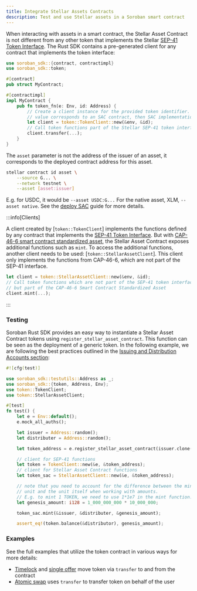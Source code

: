 ```yaml
---
title: Integrate Stellar Assets Contracts
description: Test and use Stellar assets in a Soroban smart contract
---
```


When interacting with assets in a smart contract, the Stellar Asset Contract is not different from any other token that implements the Stellar [SEP-41 Token Interface]. The Rust SDK contains a pre-generated client for any contract that implements the token interface:

```rust
use soroban_sdk::{contract, contractimpl}
use soroban_sdk::token;

#[contract]
pub struct MyContract;

#[contractimpl]
impl MyContract {
    pub fn token_fn(e: Env, id: Address) {
        // Create a client instance for the provided token identifier. If the id
        // value corresponds to an SAC contract, then SAC implementation is used.
        let client = token::TokenClient::new(&env, &id);
        // Call token functions part of the Stellar SEP-41 token interface
        client.transfer(...);
    }
}
```

The `asset` parameter is not the address of the issuer of an asset, it corresponds to the deployed contract address for this asset.

```bash
stellar contract id asset \
    --source G... \
    --network testnet \
    --asset [asset:issuer]
```

E.g. for USDC, it would be `--asset USDC:G...` For the native asset, XLM, `--asset native`. See the [deploy SAC] guide for more details.

[deploy SAC]: ../cli/deploy-stellar-asset-contract.mdx

:::info[Clients]

A client created by [`token::TokenClient`] implements the functions defined by any contract that implements the [SEP-41 Token Interface]. But with [CAP-46-6 smart contract standardized asset], the Stellar Asset Contract exposes additional functions such as `mint`. To access the additional functions, another client needs to be used: [`token::StellarAssetClient`]. This client only implements the functions from CAP-46-6, which are not part of the SEP-41 interface.

```rust
let client = token::StellarAssetClient::new(&env, &id);
// Call token functions which are not part of the SEP-41 token interface
// but part of the CAP-46-6 Smart Contract Standardized Asset
client.mint(...);
```

:::

### Testing

Soroban Rust SDK provides an easy way to instantiate a Stellar Asset Contract tokens using `register_stellar_asset_contract`. This function can be seen as the deployment of a generic token. In the following example, we are following the best practices outlined in the [Issuing and Distribution Accounts section](../../../tokens/control-asset-access.mdx#issuing-and-distribution-accounts):

```rust
#![cfg(test)]

use soroban_sdk::testutils::Address as _;
use soroban_sdk::{token, Address, Env};
use token::TokenClient;
use token::StellarAssetClient;

#[test]
fn test() {
    let e = Env::default();
    e.mock_all_auths();

    let issuer = Address::random();
    let distributer = Address::random();

    let token_address = e.register_stellar_asset_contract(issuer.clone());

    // client for SEP-41 functions
    let token = TokenClient::new(&e, &token_address);
    // client for Stellar Asset Contract functions
    let token_sac = StellarAssetClient::new(&e, &token_address);

    // note that you need to account for the difference between the minimal
    // unit and the unit itself when working with amounts.
    // E.g. to mint 1 TOKEN, we need to use 1*1e7 in the mint function.
    let genesis_amount: i128 = 1_000_000_000 * 10_000_000;

    token_sac.mint(&issuer, &distributer, &genesis_amount);

    assert_eq!(token.balance(&distributor), genesis_amount);
```

### Examples

See the full examples that utilize the token contract in various ways for more details:

- [Timelock](../../smart-contracts/example-contracts/timelock.mdx) and [single offer](../../smart-contracts/example-contracts/single-offer-sale.mdx) move token via `transfer` to and from the contract
- [Atomic swap](../../smart-contracts/example-contracts/atomic-swap.mdx) uses `transfer` to transfer token on behalf of the user

[sep-41 token interface]: ../../../tokens/token-interface.mdx
[cap-46-6 smart contract standardized asset]: https://github.com/stellar/stellar-protocol/blob/master/core/cap-0046-06.md
